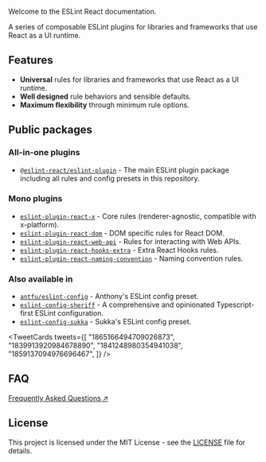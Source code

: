
<Logo />

Welcome to the ESLint React documentation.

A series of composable ESLint plugins for libraries and frameworks that use React as a UI runtime.

## Features

- **Universal** rules for libraries and frameworks that use React as a UI runtime.
- **Well designed** rule behaviors and sensible defaults.
- **Maximum flexibility** through minimum rule options.

## Public packages

### All-in-one plugins

- [`@eslint-react/eslint-plugin`](https://www.npmjs.com/package/@eslint-react/eslint-plugin) - The main ESLint plugin package including all rules and config presets in this repository.

### Mono plugins

- [`eslint-plugin-react-x`](https://github.com/Rel1cx/eslint-react/tree/main/packages/plugins/eslint-plugin-react-x) - Core rules (renderer-agnostic, compatible with x-platform).
- [`eslint-plugin-react-dom`](https://github.com/Rel1cx/eslint-react/tree/main/packages/plugins/eslint-plugin-react-dom) - DOM specific rules for React DOM.
- [`eslint-plugin-react-web-api`](https://github.com/Rel1cx/eslint-react/tree/main/packages/plugins/eslint-plugin-react-web-api) - Rules for interacting with Web APIs.
- [`eslint-plugin-react-hooks-extra`](https://github.com/Rel1cx/eslint-react/tree/main/packages/plugins/eslint-plugin-react-hooks-extra) - Extra React Hooks rules.
- [`eslint-plugin-react-naming-convention`](https://github.com/Rel1cx/eslint-react/tree/main/packages/plugins/eslint-plugin-react-naming-convention) - Naming convention rules.

### Also available in

- [`antfu/eslint-config`](https://github.com/antfu/eslint-config) - Anthony's ESLint config preset.
- [`eslint-config-sheriff`](https://github.com/AndreaPontrandolfo/sheriff) - A comprehensive and opinionated Typescript-first ESLint configuration.
- [`eslint-config-sukka`](https://github.com/SukkaW/eslint-config-sukka) - Sukka's ESLint config preset.

<TweetCards tweets={[
  "1865166494709026873",
  "1839913920984678890",
  "1841248980354941038",
  "1859137094976696467",
]} />

## FAQ

[Frequently Asked Questions ↗](/docs/faq)

## License

This project is licensed under the MIT License - see the [LICENSE](https://github.com/Rel1cx/eslint-react/blob/main/LICENSE) file for details.
